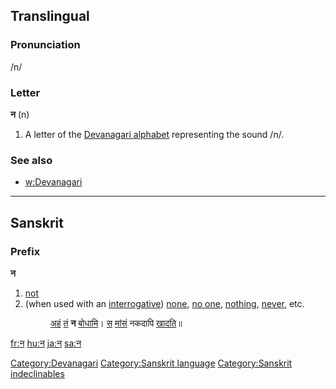 ==Translingual==

===Pronunciation===
/n/

===Letter===
'''न''' (n)

# A letter of the [[Devanagari alphabet]] representing the sound /n/.

===See also===
* [[w:Devanagari]]

[[Category:Devanagari]]

----

==Sanskrit==

===Prefix===
'''न'''

# [[not]]
# (when used with an [[interrogative]]) [[none]], [[no one]], [[nothing]], [[never]], etc.
#: [[अस्मद्|अहं]] [[तद्|तं]] '''न''' [[बुध्|बोधामि]]। [[तद्|स]] [[मांस|मांसं]] नकदापि [[खद्|खादति]]॥

[[Category:Sanskrit language]]
[[Category:Sanskrit indeclinables]]

[[fr:न]]
[[hu:न]]
[[ja:न]]
[[sa:न]]